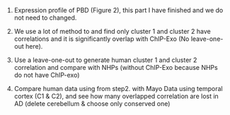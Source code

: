 1. Expression profile of PBD (Figure 2), this part I have finished and we do not need to changed.

2. We use a lot of method to and find only cluster 1 and cluster 2 have correlations and it is significantly overlap with ChIP-Exo (No leave-one-out here).

3. Use a leave-one-out to generate human cluster 1 and cluster 2 correlation and compare with NHPs (without ChIP-Exo because NHPs do not have ChIP-exo)

4. Compare human data using from step2. with Mayo Data using temporal cortex (C1 & C2),
and see how many overlapped correlation are lost in AD (delete cerebellum & choose only conserved one)
